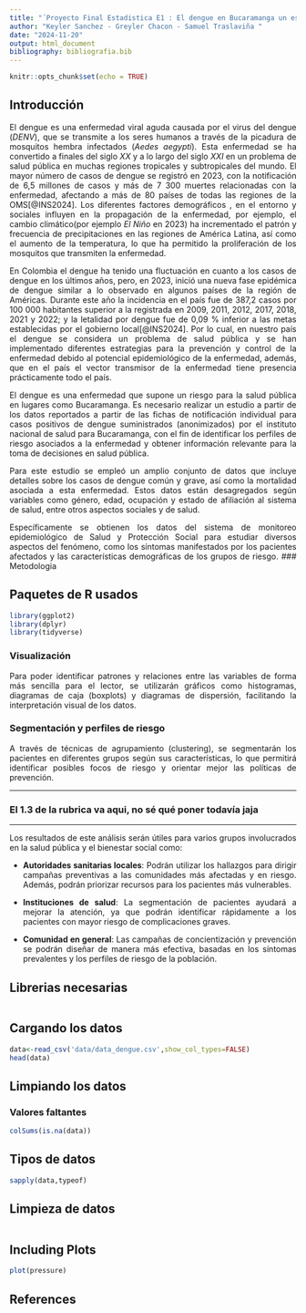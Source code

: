 ```yaml
---
title: "´Proyecto Final Estadistica E1 : El dengue en Bucaramanga un estudio .."
author: "Keyler Sanchez - Greyler Chacon - Samuel Traslaviña "
date: "2024-11-20"
output: html_document
bibliography: bibliografia.bib
---
```

<style>body{text-align: justify;}</style>
```r
knitr::opts_chunk$set(echo = TRUE)
```

## Introducción
El dengue es una enfermedad viral aguda causada por el virus del dengue (*DENV*), que se transmite a los seres humanos a través de la picadura de mosquitos hembra infectados (*Aedes aegypti*). Esta enfermedad se ha convertido a finales del siglo *XX* y a lo largo del siglo *XXI* en un problema de salud pública en muchas regiones tropicales y subtropicales del mundo. El mayor número de casos de dengue se registró en 2023, con la notificación de 6,5 millones de casos y más de 7 300 muertes relacionadas con la enfermedad, afectando a más de 80 países de todas las regiones de la OMS[@INS2024]. Los diferentes factores demográficos , en el entorno y sociales influyen en la propagación de la enfermedad, por ejemplo, el cambio climático(por ejemplo *El Niño* en 2023) ha incrementado el patrón y frecuencia de precipitaciones en las regiones de América Latina, así como el aumento de la temperatura, lo que ha permitido la proliferación de los mosquitos que transmiten la enfermedad.

En Colombia el dengue ha tenido una fluctuación en cuanto a los casos de dengue en los últimos años, pero, en 2023, inició una nueva fase epidémica de  dengue similar a lo observado en algunos  países de la región de Américas. Durante este año la incidencia en el país fue  de 387,2 casos por 100 000 habitantes  superior a la registrada en 2009, 2011,  2012, 2017, 2018, 2021 y 2022; y la  letalidad por dengue fue de 0,09 % inferior  a las metas establecidas por el gobierno local[@INS2024]. Por lo cual, en nuestro país el dengue se considera un problema de salud pública y se han implementado diferentes estrategias para la prevención y control de la enfermedad debido al potencial epidemiológico de la enfermedad, además, que en el país el vector transmisor de la enfermedad tiene presencia prácticamente todo el país.

El dengue es una enfermedad  que supone un riesgo para la salud pública en lugares como Bucaramanga. Es necesario realizar un estudio a partir de los datos reportados a partir de las fichas de notificación individual para casos positivos de dengue suministrados (anonimizados) por el instituto nacional de salud para Bucaramanga, con el fin de identificar los perfiles de riesgo asociados a la enfermedad y obtener información relevante para la toma de decisiones en salud pública.

Para este estudio se empleó un amplio conjunto de datos que incluye detalles sobre los casos de dengue común y grave, así como la mortalidad asociada a esta enfermedad. Estos datos están desagregados según variables como género, edad, ocupación y estado de afiliación al sistema de salud, entre otros aspectos sociales y de salud.

Específicamente se obtienen los datos del sistema de monitoreo epidemiológico de Salud y Protección Social para estudiar diversos aspectos del fenómeno, como los síntomas manifestados por los pacientes afectados y las características demográficas de los grupos de riesgo.
### Metodologia

## Paquetes de R usados
```r
library(ggplot2)
library(dplyr)
library(tidyverse)
```


### Visualización
Para poder identificar patrones y relaciones entre las variables de forma más sencilla para el lector, se utilizarán gráficos como histogramas, diagramas de caja (boxplots) y diagramas de dispersión, facilitando la interpretación visual de los datos.

### Segmentación y perfiles de riesgo
A través de técnicas de agrupamiento (clustering), se segmentarán los pacientes en diferentes grupos según sus características, lo que permitirá identificar posibles focos de riesgo y orientar mejor las políticas de prevención.

---

### El 1.3 de la rubrica va aqui, no sé qué poner todavía jaja

---

Los resultados de este análisis serán útiles para varios grupos involucrados en la salud pública y el bienestar social como:

- **Autoridades sanitarias locales**: Podrán utilizar los hallazgos para dirigir campañas preventivas a las comunidades más afectadas y en riesgo. Además, podrán priorizar recursos para los pacientes más vulnerables.
  
- **Instituciones de salud**: La segmentación de pacientes ayudará a mejorar la atención, ya que podrán identificar rápidamente a los pacientes con mayor riesgo de complicaciones graves.
  
- **Comunidad en general**: Las campañas de concientización y prevención se podrán diseñar de manera más efectiva, basadas en los síntomas prevalentes y los perfiles de riesgo de la población.


## Librerias necesarias
```r

```

## Cargando los datos
```r
data<-read_csv('data/data_dengue.csv',show_col_types=FALSE)
head(data)
```
## Limpiando los datos
### Valores faltantes
```r
colSums(is.na(data))
```
## Tipos de datos
```r
sapply(data,typeof)
```
## Limpieza de datos 
```r

```

## Including Plots



```r
plot(pressure)
```

## References
